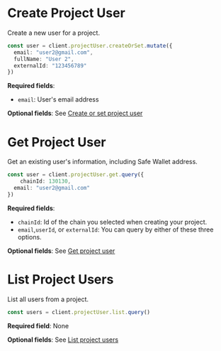 # Create Project User

Create a new user for a project.

```typescript
const user = client.projectUser.createOrSet.mutate({
  email: "user2@gmail.com",
  fullName: "User 2",
  externalId: "123456789"
})
```

**Required fields**:

- `email`: User's email address

**Optional fields**: See [Create or set project user](ref:projectuser-createorset)

# Get Project User

Get an existing user's information, including Safe Wallet address.

```typescript
const user = client.projectUser.get.query({
	chainId: 130130,
  email: "user2@gmail.com"
})
```

**Required fields**:

- `chainId`: Id of the chain you selected when creating your project.
- `email`,`userId`, or `externalId`: You can query by either of these three options.

**Optional fields**: See [Get project user](ref:projectuser-get)

# List Project Users

List all users from a project.

```typescript
const users = client.projectUser.list.query()
```

**Required field**: None

**Optional fields**: See [List project users](ref:projectuser-list)
